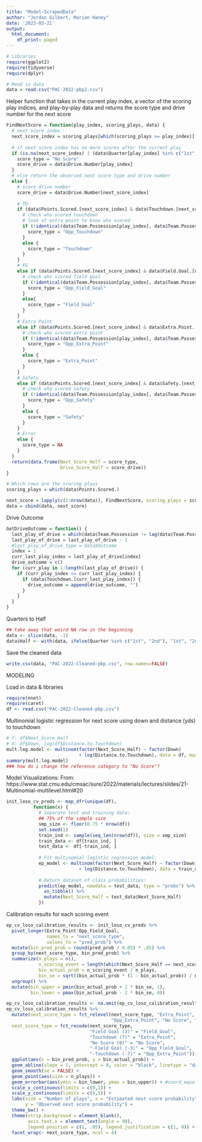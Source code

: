 ```yaml
---
title: "Model-ScrapedData"
author: "Jordan Gilbert, Marion Haney"
date: '2023-03-21'
output:
  html_document:
    df_print: paged
---
```


```r
# Libraries
require(ggplot2)
require(tidyverse)
require(dplyr)
```

```r
# Read in data
data = read.csv("PAC-2022-pbp2.csv")
```

Helper function that takes in the current play index, a vector of the scoring play indices, and play-by-play data and returns the score type and drive number for the next score
```r
FindNextScore = function(play_index, scoring_plays, data) {
  # next score index
  next_score_index = scoring_plays[which(scoring_plays >= play_index)[1]]
  
  # if next score index has no more scores after the current play
  if (is.na(next_score_index) | (data$Quarter[play_index] %in% c("1st", "2nd") & data$Quarter[next_score_index] %in% c("3rd", "4th")) | (data$Quarter[play_index] %in% c("3rd", "4th") & data$Quarter[next_score_index] %in% c("1st", "2nd", "OT"))) {
    score_type = "No Score"
    score_drive = data$Drive.Number[play_index]
  } 
  # else return the observed next score type and drive number
  else {
    # score drive number
    score_drive = data$Drive.Number[next_score_index]
    
    # TD
    if (data$Points.Scored.[next_score_index] & data$Touchdown.[next_score_index]) {
      # check who scored touchdown
      # look at extra point to know who scored
      if (!identical(data$Team.Possession[play_index], data$Team.Possession[next_score_index + 1])) {
        score_type = "Opp_Touchdown"
      }
      else {
        score_type = "Touchdown"
      }
    }
    # FG
    else if (data$Points.Scored.[next_score_index] & data$Field.Goal.[next_score_index]) {
      # check who scored field goal
      if (!identical(data$Team.Possession[play_index], data$Team.Possession[next_score_index])) {
        score_type = "Opp_Field_Goal"
      }
      else{
        score_type = "Field_Goal"
      }
    }
    # Extra Point
    else if (data$Points.Scored.[next_score_index] & data$Extra.Point.[next_score_index]) {
      # check who scored extra point
      if (!identical(data$Team.Possession[play_index], data$Team.Possession[next_score_index])) {
        score_type = "Opp_Extra_Point"
      }
      else {
        score_type = "Extra_Point"
      }
    }
    # Safety
    else if (data$Points.Scored.[next_score_index] & data$Safety.[next_score_index]) {
      # check who scored safety
      if (!identical(data$Team.Possession[play_index], data$Team.Possession[next_score_index + 1])) {
        score_type = "Opp_Safety"
      }
      else {
        score_type = "Safety"
      }
    }
    # Error
    else {
      score_type = NA
    }
  }
  return(data.frame(Next_Score_Half = score_type,
                    Drive_Score_Half = score_drive))
}
```


```r
# Which rows are the scoring plays
scoring_plays = which(data$Points.Scored.)
```


```r
next_score = lapply(c(1:nrow(data)), FindNextScore, scoring_plays = scoring_plays, data = data) %>% bind_rows()
data = cbind(data, next_score)
```

Drive Outcome
```r
GetDriveOutcome = function() {
  last_play_of_drive = which(data$Team.Possession != lag(data$Team.Possession))
  last_play_of_drive = last_play_of_drive - 1
  #last_play_of_drive_type = data$Outcome
  index = 1
  curr_last_play_index = last_play_of_drive[index]
  drive_outcome = c()
  for (curr_play in 1:length(last_play_of_drive)) {
    if (curr_play_index <= curr_last_play_index) {
      if (data$Touchdown.[curr_last_play_index]) {
        drive_outcome = append(drive_outcome, "")
      }
    }
  }
}
```


Quarters to Half
```r
## take away that weird NA row in the beginning
data <- slice(data, -1)
data$Half <- with(data, ifelse(Quarter %in% c("1st", "2nd"), "1st", "2nd"))
```


Save the cleaned data
```r
write.csv(data, "PAC-2022-Cleaned-pbp.csv", row.names=FALSE)
```



MODELING

Load in data & libraries
```r
require(nnet)
require(caret)
df <- read.csv("PAC-2022-Cleaned-pbp.csv")
```


Multinomial logistic regression for next score using down and distance (yds) to touchdown
```r
# Y: df$Next_Score_Half
# X: df$Down, log(df$Distance.to.Touchdown)
mult.log.model <- multinom(factor(Next_Score_Half) ~ factor(Down)
                           + log(Distance.to.Touchdown), data = df, maxit = 300)
summary(mult.log.model)
### how do i change the reference category to "No Score"?
```

Model Visualizations:
From: 
https://www.stat.cmu.edu/cmsac/sure/2022/materials/lectures/slides/21-Multinomial-multilevel.html#20 
```r
init_loso_cv_preds <- map_dfr(unique(df), 
          function(x) {
            # Separate test and training data:
            ## 75% of the sample size
            smp_size <- floor(0.75 * nrow(df))
            set.seed(1)
            train_ind <- sample(seq_len(nrow(df)), size = smp_size)
            train_data <- df[train_ind, ]
            test_data <- df[-train_ind, ]
            
            # Fit multinomial logistic regression model:
            ep_model <- multinom(factor(Next_Score_Half) ~ factor(Down)
                           + log(Distance.to.Touchdown), data = train_data, maxit = 300)
            
            # Return dataset of class probabilities:
            predict(ep_model, newdata = test_data, type = "probs") %>%
              as_tibble() %>%
              mutate(Next_Score_Half = test_data$Next_Score_Half)
            })
```

Calibration results for each scoring event
```r
ep_cv_loso_calibration_results <- init_loso_cv_preds %>%
  pivot_longer(Extra_Point:Opp_Field_Goal,
               names_to = "next_score_type",
               values_to = "pred_prob") %>%
  mutate(bin_pred_prob = round(pred_prob / 0.05) * .05) %>%
  group_by(next_score_type, bin_pred_prob) %>%
  summarize(n_plays = n(), 
            n_scoring_event = length(which(Next_Score_Half == next_score_type)),
            bin_actual_prob = n_scoring_event / n_plays,
            bin_se = sqrt((bin_actual_prob * (1 - bin_actual_prob)) / n_plays)) %>%
  ungroup() %>%
  mutate(bin_upper = pmin(bin_actual_prob + 2 * bin_se, 1),
         bin_lower = pmax(bin_actual_prob - 2 * bin_se, 0))
```

```r
ep_cv_loso_calibration_results <- na.omit(ep_cv_loso_calibration_results)
ep_cv_loso_calibration_results %>%
  mutate(next_score_type = fct_relevel(next_score_type, "Extra_Point", "Field_Goal", 
                                       "Opp_Extra_Point", "No Score", "Opp_Field_Goal"),
  next_score_type = fct_recode(next_score_type,
                               "Field Goal (3)" = "Field_Goal", 
                               "Touchdown (7)" = "Extra_Point",
                               "No Score (0)" = "No Score",
                               "-Field Goal (-3)" = "Opp_Field_Goal",
                               "-Touchdown (-7)" = "Opp_Extra_Point")) %>%
  ggplot(aes(x = bin_pred_prob, y = bin_actual_prob)) +
  geom_abline(slope = 1, intercept = 0, color = "black", linetype = "dashed") +
  geom_smooth(se = FALSE) + 
  geom_point(aes(size = n_plays)) +
  geom_errorbar(aes(ymin = bin_lower, ymax = bin_upper)) + #coord_equal() +   
  scale_x_continuous(limits = c(0,1)) + 
  scale_y_continuous(limits = c(0,1)) + 
  labs(size = "Number of plays", x = "Estimated next score probability", 
       y = "Observed next score probability") + 
  theme_bw() + 
  theme(strip.background = element_blank(), 
        axis.text.x = element_text(angle = 90), 
        legend.position = c(1, .05), legend.justification = c(1, 0)) +
  facet_wrap(~ next_score_type, ncol = 4)
```

